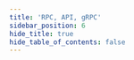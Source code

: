 ```yaml
---
title: 'RPC, API, gRPC'
sidebar_position: 6
hide_title: true
hide_table_of_contents: false
---
```



<PageTitle
  iconUrl="img/og-icon.svg"
  title="ZeroGravity Public Endpoints"
  chainId="zgtendermint_16600-2"
  version="v0.5.0.1"
/>

<Endpoints
  api="https://og-t-api.noders.services"
  rpc="https://og-t-rpc.noders.services"
  grpc="https://og-t-grpc.noders.services:443"
  jsonRpc="https://og-t-json.noders.services"
/>
